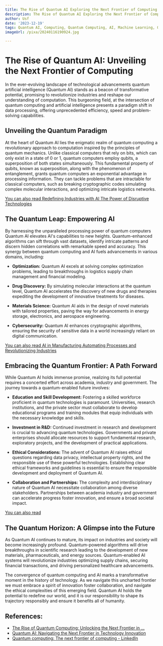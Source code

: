```yaml
---
title: The Rise of Quantum AI Exploring the Next Frontier of Computing
description: The Rise of Quantum AI Exploring the Next Frontier of Computing
author: Usf
date: '2023-12-19'
tags: Quantum AI, Computing, Quantum Computing, AI, Machine Learning, Quantum Algorithms
imageUrl: /pixa/20240116190924.jpg

---
```

# The Rise of Quantum AI: Unveiling the Next Frontier  of Computing

In the ever-evolving landscape of technological advancements quantum artificial intelligence (Quantum AI) stands as a beacon of transformative potential, promising to  revolutionize  industries and reshape our understanding of computation. This burgeoning field, at the intersection of quantum computing  and artificial intelligence presents  a paradigm  shift in data processing, offering unprecedented efficiency, speed and problem-solving capabilities.

## Unveiling the Quantum Paradigm

At the heart of  Quantum AI lies the enigmatic realm of quantum computing a revolutionary approach to computation inspired by the principles  of quantum mechanics. Unlike classical  computers  that rely on bits, which can only exist  in a  state of 0  or 1, quantum computers employ qubits, a superposition of both states simultaneously. This fundamental  property of qubits, known as superposition, along with  the phenomenon of entanglement, grants quantum  computers an  exponential advantage in processing information. They can tackle problems that are intractable for classical  computers, such  as breaking cryptographic codes simulating complex molecular  interactions, and optimizing intricate logistics networks.

[You can also read Redefining Industries with  AI The Power of Disruptive Technologies](Redefining%20Industries%20with%20AI%20The%20Power%20of%20Disruptive%20Technologies)


## The Quantum Leap: Empowering AI

By harnessing the unparalleled  processing power of quantum computers Quantum AI elevates AI's capabilities to new heights. Quantum-enhanced algorithms can sift through vast datasets, identify intricate patterns and discern hidden correlations with remarkable speed  and  accuracy.  This synergy between quantum computing and AI fuels advancements in various domains, including:

- **Optimization:** Quantum AI excels at solving complex optimization problems, leading to  breakthroughs  in logistics supply chain  management and financial  modeling.

- **Drug Discovery:**  By simulating molecular interactions at the quantum level, Quantum AI accelerates the discovery of new drugs and therapies expediting  the development of innovative treatments for diseases.

- **Materials Science:** Quantum AI aids in the design of novel materials with  tailored properties, paving the way for advancements  in energy storage, electronics, and aerospace  engineering.

- **Cybersecurity:** Quantum AI enhances cryptographic algorithms, ensuring the security of sensitive data in a world increasingly reliant on digital communication.

[You can also read AI in Manufacturing Automating Processes and Revolutionizing Industries](AI%20in%20Manufacturing%20Automating%20Processes%20and%20Revolutionizing%20Industries)


## Embracing the Quantum Frontier: A Path  Forward

While Quantum AI  holds immense  promise, realizing its full potential requires a concerted effort across academia, industry and government. The journey towards a quantum-enabled future involves:

- **Education and  Skill Development:** Fostering a skilled  workforce proficient in quantum technologies is paramount. Universities, research institutions, and the private sector must collaborate to develop educational programs and training  modules that equip individuals with the necessary knowledge and  skills.

- **Investment in R&D:** Continued investment in research and development is crucial to advancing quantum technologies. Governments and private enterprises should allocate resources to  support  fundamental research, exploratory projects, and the development of practical applications.

- **Ethical Considerations:** The advent of Quantum AI raises ethical questions regarding data privacy, intellectual property rights, and the responsible use of these powerful technologies. Establishing clear ethical  frameworks and guidelines is essential to ensure the  responsible development and deployment of Quantum AI.

- **Collaboration and Partnerships:** The complexity and interdisciplinary nature of Quantum AI  necessitate collaboration among diverse stakeholders. Partnerships  between academia industry  and government can accelerate progress foster innovation, and ensure a  broad societal impact.

[You can also read ]()


## The Quantum Horizon: A Glimpse into  the Future

As Quantum AI  continues to mature, its impact  on industries and society will become increasingly profound. Quantum-powered algorithms will drive breakthroughs in scientific research leading to the development of new materials, pharmaceuticals, and energy sources. Quantum-enabled AI systems will  revolutionize industries optimizing supply chains, securing financial transactions, and driving personalized healthcare advancements.

The convergence of quantum computing and AI marks a  transformative moment  in  the history of technology. As we navigate this  uncharted frontier we must embrace  a spirit of innovation foster collaboration, and navigate  the ethical complexities of this emerging field. Quantum  AI  holds the potential to  redefine  our world, and it is our responsibility  to shape its trajectory responsibly and ensure it benefits all of humanity.

## References:
- [The Rise of Quantum Computing: Unlocking the Next Frontier in ...](https://medium.com/@operationecho/the-rise-of-quantum-computing-unlocking-the-next-frontier-in-technology-85f7b46365c0)
- [Quantum AI: Navigating the Next Frontier in Technology Innovation](https://medium.com/aimonks/quantum-ai-navigating-the-next-frontier-in-technology-innovation-8421e3bb21dd)
- [Quantum computing: The next frontier of computing - LinkedIn](https://www.linkedin.com/pulse/quantum-computing-next-frontier-akshay-srivastava)
